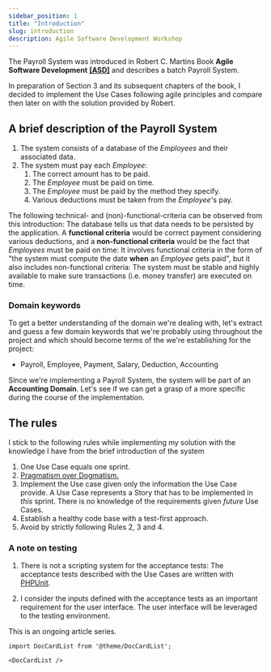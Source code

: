```yaml
---
sidebar_position: 1
title: "Introduction"
slug: introduction
description: Agile Software Development Workshop
---
```



The Payroll System was introduced in Robert C. Martins Book **Agile Software Development** [**[ASD]**](/docs/bibliography#asd)  and describes a batch Payroll System.

In preparation of Section 3 and its subsequent chapters of the book, I decided to implement the Use Cases following agile principles and compare then later on with the solution provided by Robert.

## A brief description of the Payroll System
1. The system consists of a database of the _Employees_ and their associated data.
3. The system must pay each _Employee_: 
   1. The correct amount has to be paid.
   2. The _Employee_ must be paid on time.
   3. The _Employee_ must be paid by the method they specify. 
   4. Various deductions must be taken from the _Employee_'s pay. 

The following technical- and (non)-functional-criteria can be observed from this introduction: The database tells us that data needs to be persisted by the application.
A **functional criteria** would be correct payment considering various deductions, and a **non-functional criteria** would be the fact that _Employees_ must be paid on time: It involves functional criteria in the form of "the system must compute the date **when** an _Employee_ gets paid", but it also includes non-functional criteria: The system must be stable and highly available to make sure transactions (i.e. money transfer) are executed on time.

### Domain keywords
To get a better understanding of the domain we're dealing with, let's extract and guess a few domain keywords that we're probably using throughout the project and which should become terms of the <GlosRef name="Ubiquitous Language" file="ddd.ubiquitouslanguage" /> we're establishing for the project:

 - Payroll, Employee, Payment, Salary, Deduction, Accounting

Since we're implementing a Payroll System, the system will be part of an **Accounting Domain**. Let's see if we can get a grasp of a more specific <GlosRef name="Core Domain" file="ddd.coredomain" /> during the course of the implementation.

## The rules
I stick to the following rules while implementing my solution with the knowledge I have from the brief introduction of the system

1. One Use Case equals one sprint.
2. [Pragmatism over Dogmatism.](https://twitter.com/home)
3. Implement the Use case given only the information the Use Case provide. A Use Case represents a Story that has to be implemented in _this_ sprint. There is no knowledge of the requirements given _future_ Use Cases.
3. Establish a healthy code base with a test-first approach. 
4. Avoid <GlosRef name="Needless Complexity" file="sd.symptomsofpoordesign" /> by strictly following Rules 2, 3 and 4.

### A note on testing 
1. There is not a scripting system for the acceptance tests: The acceptance tests described with the Use Cases are written
with [PHPUnit](https://phpunit.de/).

2. I consider the inputs defined with the acceptance tests as an important requirement for the user interface. The user
interface will be leveraged to the testing environment.


This is an ongoing article series.


```mdx-code-block
import DocCardList from '@theme/DocCardList';

<DocCardList />
```
